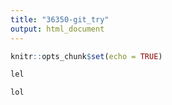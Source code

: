```yaml
---
title: "36350-git_try"
output: html_document
---
```


```r
knitr::opts_chunk$set(echo = TRUE)
```


```r
lel
```

```r
lol
```

